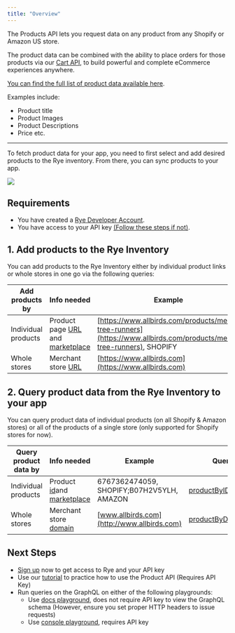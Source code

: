 ```yaml
---
title: "Overview"
---
```


The Products API lets you request data on any product from any Shopify or Amazon US store. 

The product data can be combined with the ability to place orders for those products via our [Cart API](/order), to build powerful and complete eCommerce experiences anywhere.

[You can find the full list of product data available here](/amazon-and-shopify-product-comparison).

Examples include: 

* Product title
* Product Images
* Product Descriptions
* Price etc.

---

  
To fetch product data for your app, you need to first select and add desired products to the Rye inventory. From there, you can sync products to your app.

![](/images/de303a1-products_api.png)   

## Requirements

* You have created a [Rye Developer Account](https://console.rye.com/account).
* You have access to your API key [(Follow these steps if not)](/quick-start#1-grab-your-api-key).
  
## 1\. Add products to the Rye Inventory

You can add products to the Rye Inventory either by individual product links or whole stores in one go via the following queries:

| Add products by     | Info needed                                                                                                        | Example                                                                                                             | Query                                                 |
| ------------------- | ------------------------------------------------------------------------------------------------------------------ | ------------------------------------------------------------------------------------------------------------------- | ----------------------------------------------------- |
| Individual products | Product page [URL](/reference/requestproductbyurlinput-1) and [marketplace](/reference/requestproductbyurlinput-1) | [https://www.allbirds.com/products/mens-tree-runners](https://www.allbirds.com/products/mens-tree-runners), SHOPIFY | [requestProductByURL](/reference/requestproductbyurl) |
| Whole stores        | Merchant store [URL](/reference/requestproductbyurlinput)                                                          | [https://www.allbirds.com](https://www.allbirds.com)                                                                | [requestStoreByURL](/reference/requeststorebyurl)     |

  
## 2\. Query product data from the Rye Inventory to your app

You can query product data of individual products (on all Shopify & Amazon stores) or all of the products of a single store (only supported for Shopify stores for now).

| Query product data by | Info needed                                                                             | Example                                     | Query                                              |
| --------------------- | --------------------------------------------------------------------------------------- | ------------------------------------------- | -------------------------------------------------- |
| Individual products   | Product [id](/reference/productbyidinput)and [marketplace](/reference/productbyidinput) | 6767362474059, SHOPIFY;B07H2V5YLH, AMAZON   | [productByID](/reference/productbyid)              |
| Whole stores          | Merchant store [domain](/reference/productsbydomaininput)                               | [www.allbirds.com](http://www.allbirds.com) | [productByDomainV2](/reference/productsbydomainv2) |

## Next Steps

* [Sign up](https://rye.com/sign-up) now to get access to Rye and your API key
* Use our [tutorial](/tutorial) to practice how to use the Product API (Requires API Key)
* Run queries on the GraphQL on either of the following playgrounds:  
   * Use [docs playground](https://docs.rye.com/graphql), does not require API key to view the GraphQL schema (However, ensure you set proper HTTP headers to issue requests)  
   * Use [console playground](https://console.rye.com/graphql), requires API key